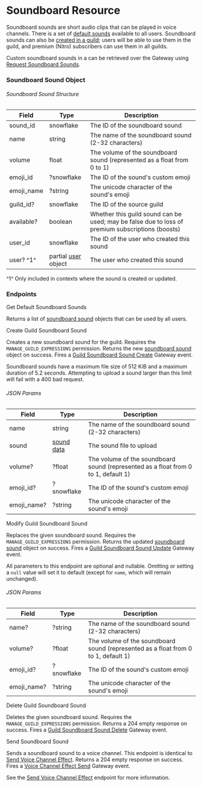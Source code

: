 # Soundboard Resource

Soundboard sounds are short audio clips that can be played in voice channels.
There is a set of [default sounds](#get-default-soundboard-sounds) available to all users. Soundboard sounds can also be [created in a guild](#create-guild-soundboard-sound); users will be able to use them in the guild, and premium (Nitro) subscribers can use them in all guilds.

Custom soundboard sounds in a can be retrieved over the Gateway using [Request Soundboard Sounds](/topics/gateway-events#request-soundboard-sounds).

### Soundboard Sound Object

###### Soundboard Sound Structure

| Field      | Type                                               | Description                                                                                      |
| ---------- | -------------------------------------------------- | ------------------------------------------------------------------------------------------------ |
| sound_id   | snowflake                                          | The ID of the soundboard sound                                                                   |
| name       | string                                             | The name of the soundboard sound (2-32 characters)                                               |
| volume     | float                                              | The volume of the soundboard sound (represented as a float from 0 to 1)                          |
| emoji_id   | ?snowflake                                         | The ID of the sound's custom emoji                                                               |
| emoji_name | ?string                                            | The unicode character of the sound's emoji                                                       |
| guild_id?  | snowflake                                          | The ID of the source guild                                                                       |
| available? | boolean                                            | Whether this guild sound can be used; may be false due to loss of premium subscriptions (boosts) |
| user_id    | snowflake                                          | The ID of the user who created this sound                                                        |
| user? ^1^  | partial [user](/resources/user#user-object) object | The user who created this sound                                                                  |

^1^ Only included in contexts where the sound is created or updated.

### Endpoints

<RouteHeader method="GET" url="/soundboard-default-sounds">
  Get Default Soundboard Sounds
</RouteHeader>

Returns a list of [soundboard sound](#soundboard-sound-object) objects that can be used by all users.

<RouteHeader method="POST" url="/guilds/{guild.id}/soundboard-sounds" supportsAuditReason>
  Create Guild Soundboard Sound
</RouteHeader>

Creates a new soundboard sound for the guild. Requires the `MANAGE_GUILD_EXPRESSIONS` permission. Returns the new [soundboard sound](#soundboard-sound-object) object on success. Fires a [Guild Soundboard Sound Create](/topics/gateway-events#guild-soundboard-sound-create) Gateway event.

<Alert type="warn">

Soundboard sounds have a maximum file size of 512 KiB and a maximum duration of 5.2 seconds. Attempting to upload a sound larger than this limit will fail with a 400 bad request.

</Alert>

###### JSON Params

| Field       | Type                              | Description                                                                        |
| ----------- | --------------------------------- | ---------------------------------------------------------------------------------- |
| name        | string                            | The name of the soundboard sound (2-32 characters)                                 |
| sound       | [sound data](/reference#cdn-data) | The sound file to upload                                                           |
| volume?     | ?float                            | The volume of the soundboard sound (represented as a float from 0 to 1, default 1) |
| emoji_id?   | ?snowflake                        | The ID of the sound's custom emoji                                                 |
| emoji_name? | ?string                           | The unicode character of the sound's emoji                                         |

<RouteHeader method="PATCH" url="/guilds/{guild.id}/soundboard-sounds/{sound.id}" supportsAuditReason>
  Modify Guild Soundboard Sound
</RouteHeader>

Replaces the given soundboard sound. Requires the `MANAGE_GUILD_EXPRESSIONS` permission. Returns the updated [soundboard sound](#soundboard-sound-object) object on success. Fires a [Guild Soundboard Sound Update](/topics/gateway-events#guild-soundboard-sound-update) Gateway event.

<Alert type="info">

All parameters to this endpoint are optional and nullable. Omitting or setting a `null` value will set it to default (except for `name`, which will remain unchanged).

</Alert>

###### JSON Params

| Field       | Type       | Description                                                                        |
| ----------- | ---------- | ---------------------------------------------------------------------------------- |
| name?       | ?string    | The name of the soundboard sound (2-32 characters)                                 |
| volume?     | ?float     | The volume of the soundboard sound (represented as a float from 0 to 1, default 1) |
| emoji_id?   | ?snowflake | The ID of the sound's custom emoji                                                 |
| emoji_name? | ?string    | The unicode character of the sound's emoji                                         |

<RouteHeader method="DELETE" url="/guilds/{guild.id}/soundboard-sounds/{sound.id}" supportsAuditReason>
  Delete Guild Soundboard Sound
</RouteHeader>

Deletes the given soundboard sound. Requires the `MANAGE_GUILD_EXPRESSIONS` permission. Returns a 204 empty response on success. Fires a [Guild Soundboard Sound Delete](/topics/gateway-events#guild-soundboard-sound-delete) Gateway event.

<RouteHeader method="POST" url="/channels/{channel.id}/send-soundboard-sound">
  Send Soundboard Sound
</RouteHeader>

Sends a soundboard sound to a voice channel. This endpoint is identical to [Send Voice Channel Effect](/resources/voice#send-voice-channel-effect). Returns a 204 empty response on success. Fires a [Voice Channel Effect Send](/topics/gateway-events#voice-channel-effect-send) Gateway event.

See the [Send Voice Channel Effect](/resources/voice#send-voice-channel-effect) endpoint for more information.
